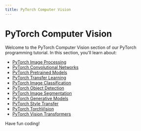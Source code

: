 ```yaml
---
title: PyTorch Computer Vision
---
```


# PyTorch Computer Vision

Welcome to the PyTorch Computer Vision section of our PyTorch programming tutorial. In this section, you'll learn about:

- [PyTorch Image Processing](./0-pytorch-image-processing.mdx)
- [PyTorch Convolutional Networks](./1-pytorch-convolutional-networks.mdx)
- [PyTorch Pretrained Models](./2-pytorch-pretrained-models.mdx)
- [PyTorch Transfer Learning](./3-pytorch-transfer-learning.mdx)
- [PyTorch Image Classification](./4-pytorch-image-classification.mdx)
- [PyTorch Object Detection](./5-pytorch-object-detection.mdx)
- [PyTorch Image Segmentation](./6-pytorch-image-segmentation.mdx)
- [PyTorch Generative Models](./7-pytorch-generative-models.mdx)
- [PyTorch Style Transfer](./8-pytorch-style-transfer.mdx)
- [PyTorch TorchVision](./9-pytorch-torchvision.mdx)
- [PyTorch Vision Transformers](./10-pytorch-vision-transformers.mdx)

Have fun coding!